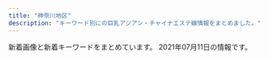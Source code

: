 ```yaml
---
title: "神奈川地区"
description: "キーワード別にの巨乳アジアン・チャイナエステ嬢情報をまとめました。"
---
```


新着画像と新着キーワードをまとめています。
2021年07月11日の情報です。

<DmmAffiliateIns />
<KeywordTable
  shops={
    [
    {
        "url": "http://www.kaori.mensest.com/",
        "name": "\u591c\u306e\u9999\u308a",
        "station": "\u6e58\u5357\u53f0\u99c5\u6771\u53e3",
        "keywords": {
            "D": 10,
            "C": 13,
            "87": 10
        },
        "img_links": [
            "http://www.kaori.mensest.com/files/005.jpg",
            "http://www.kaori.mensest.com/files/002.jpg",
            "http://princess.ests.jp/images/room-1.jpg",
            "http://www.kaori.mensest.com/files/004.jpg",
            "http://www.kaori.mensest.com/images/top.png",
            "http://www.kaori.mensest.com/images/room-00.jpg",
            "http://www.kaori.mensest.com/images/mobile.jpg",
            "http://www.kaori.mensest.com/images/s_link.jpg",
            "http://www.kaori.mensest.com/files/001.jpg",
            "http://princess.ests.jp/images/room-3.jpg",
            "http://www.kaori.mensest.com/files/003.jpg",
            "http://princess.ests.jp/images/room-4.jpg",
            "http://www.kaori.mensest.com/images/s_staff.jpg"
        ]
    },
    {
        "station": "JR\u6238\u585a\u99c5\u6771\u53e3",
        "name": "\u840c\u3048",
        "keywords": {
            "E": 3,
            "D": 9,
            "86": 12
        },
        "url": "http://pretty-esthe.com/",
        "img_links": [
            "http://pretty-esthe.com/images/staff_s.png",
            "http://pretty-esthe.com/images/r1.jpg",
            "http://pretty-esthe.com/images/r4.jpg",
            "http://pretty-esthe.com/images/evetop.png",
            "http://pretty-esthe.com/images/news.png",
            "http://pretty-esthe.com/images/r3.jpg",
            "http://pretty-esthe.com/images/cg03.jpg",
            "http://pretty-esthe.com/images/cg09.jpg",
            "http://pretty-esthe.com/images/r2.jpg",
            "http://pretty-esthe.com/images/top.png",
            "http://pretty-esthe.com/images/cg05.jpg",
            "http://pretty-esthe.com/images/cg07.jpg"
        ]
    },
    {
        "station": "\u4e0a\u5927\u5ca1\u99c5",
        "img_links": [
            "https://fuwafuwa-girl.jpn.vin/images/top.png",
            "https://fuwafuwa-girl.jpn.vin/photos/sites/34/2021/02/202102240611046.jpg",
            "https://fuwafuwa-girl.jpn.vin/images/m14.jpg",
            "https://fuwafuwa-girl.jpn.vin/photos/sites/34/2021/02/2021022406110282.jpg",
            "https://fuwafuwa-girl.jpn.vin/images/room2.jpg",
            "https://fuwafuwa-girl.jpn.vin/images/room4.jpg",
            "https://fuwafuwa-girl.jpn.vin/images/s_massage.png",
            "https://fuwafuwa-girl.jpn.vin/images/m13.jpg",
            "https://fuwafuwa-girl.jpn.vin/images/m7.jpg",
            "https://fuwafuwa-girl.jpn.vin/photos/sites/34/2021/02/2021022406110384.jpg",
            "https://fuwafuwa-girl.jpn.vin/images/m12.jpg",
            "https://fuwafuwa-girl.jpn.vin/images/s_news.png",
            "https://fuwafuwa-girl.jpn.vin/images/info.jpg",
            "https://fuwafuwa-girl.jpn.vin/images/m11.jpg",
            "https://fuwafuwa-girl.jpn.vin/photos/sites/34/2021/02/2021022406110276.jpg",
            "https://fuwafuwa-girl.jpn.vin/images/room1.jpg",
            "https://fuwafuwa-girl.jpn.vin/images/m15.jpg",
            "https://fuwafuwa-girl.jpn.vin/images/room3.jpg",
            "https://fuwafuwa-girl.jpn.vin/images/s_link.png",
            "https://fuwafuwa-girl.jpn.vin/images/mobile.jpg",
            "https://fuwafuwa-girl.jpn.vin/images/m8.jpg",
            "https://fuwafuwa-girl.jpn.vin/images/s_staff.png",
            "https://fuwafuwa-girl.jpn.vin/images/m9.jpg",
            "https://fuwafuwa-girl.jpn.vin/images/m10.jpg",
            "https://fuwafuwa-girl.jpn.vin/images/s_pick.png"
        ],
        "name": "\u3075\u308f\u3075\u308f\u5a18",
        "keywords": {
            "85": 5,
            "D": 10,
            "87": 10,
            "88": 5,
            "C": 13,
            "E": 10
        },
        "url": "https://fuwafuwa-girl.jpn.vin/"
    },
    {
        "keywords": {
            "D": 48,
            "C": 40,
            "86": 24,
            "87": 12,
            "85": 12
        },
        "img_links": [
            "https://kanojyo-room.jpn.cm/images/room1.jpg",
            "https://kanojyo-room.jpn.cm/photos/sites/24/2021/06/2021061014482026.jpg",
            "https://kanojyo-room.jpn.cm/images/tit_eject.jpg",
            "https://kanojyo-room.jpn.cm/photos/sites/24/2021/06/2021061014474482.jpg",
            "https://kanojyo-room.jpn.cm/images/room6.jpg",
            "https://kanojyo-room.jpn.cm/images/link_nav02.jpg",
            "https://kanojyo-room.jpn.cm/images/sp_top.jpg",
            "https://kanojyo-room.jpn.cm/images/link_nav03.jpg",
            "https://kanojyo-room.jpn.cm/photos/sites/24/2021/06/2021061014491572.jpg",
            "https://kanojyo-room.jpn.cm/images/img_eject.jpg",
            "https://kanojyo-room.jpn.cm/images/close_eject.png",
            "https://kanojyo-room.jpn.cm/images/room5.jpg",
            "https://kanojyo-room.jpn.cm/images/btn_eject.jpg",
            "https://kanojyo-room.jpn.cm/images/room2.jpg",
            "https://kanojyo-room.jpn.cm/images/tit_new.jpg",
            "https://kanojyo-room.jpn.cm/images/room3.jpg",
            "https://kanojyo-room.jpn.cm/images/link_nav06.jpg",
            "https://kanojyo-room.jpn.cm/images/room4.jpg",
            "https://kanojyo-room.jpn.cm/images/top.png",
            "https://kanojyo-room.jpn.cm/images/link_nav05.jpg",
            "https://kanojyo-room.jpn.cm/images/link_nav01.jpg",
            "https://kanojyo-room.jpn.cm/images/link_nav07.jpg",
            "https://kanojyo-room.jpn.cm/images/tit_face.jpg",
            "https://kanojyo-room.jpn.cm/photos/sites/24/2021/06/2021061014484398.jpg",
            "https://kanojyo-room.jpn.cm/images/link_nav04.jpg"
        ],
        "station": "\u4e0a\u5927\u5ca1\u99c5\u897f\u53e3",
        "name": "\u86cd",
        "url": "https://kanojyo-room.jpn.cm/"
    },
    {
        "keywords": {
            "C": 7
        },
        "url": "http://www.imouto-esute2866.com/",
        "station": "JR\u5e73\u585a\u99c5\u5317\u53e3",
        "name": "\u30ea\u30e9\u30af\u30bc\u30fc\u30b7\u30e7\u30f3\u59b9",
        "img_links": [
            "http://www.imouto-esute2866.com/images/012.jpg",
            "http://www.imouto-esute2866.com/flash/top-1.jpg",
            "http://www.imouto-esute2866.com/images/013.jpg"
        ]
    },
    {
        "keywords": {
            "C": 11
        },
        "name": "\u798f\u7e01",
        "img_links": [
            "http://treat-rlx.com/staff/aya/01.jpg",
            "http://treat-rlx.com/pic/topimg1.png",
            "http://treat-rlx.com/pic/topimg3.png",
            "http://treat-rlx.com/pic/topimg5.png",
            "http://treat-rlx.com/staff/aya/01mb.jpg",
            "http://treat-rlx.com/i/files/homeimg.jpg",
            "http://treat-rlx.com/img/att.png",
            "http://treat-rlx.com/pic/head.jpg",
            "http://treat-rlx.com/img/ttl_staff.jpg",
            "http://treat-rlx.com/pic/topimg2.png",
            "http://treat-rlx.com/img/ttl_mobile.png",
            "http://treat-rlx.com/pic/topimg4.png",
            "http://treat-rlx.com/img/ttl_rec.png",
            "http://treat-rlx.com/staff/mika/01.jpg",
            "http://treat-rlx.com/staff/mika/01mb.jpg"
        ],
        "url": "http://treat-rlx.com/",
        "station": "\u5584\u884c\u99c5\u6771\u53e3"
    },
    {
        "img_links": [
            "http://yacho.est-u.com/images/6.jpg",
            "http://yacho.est-u.com/images/index_12.jpg",
            "http://yacho.est-u.com/images/index_02.jpg",
            "http://yacho.est-u.com/images/k1.jpg",
            "http://yacho.est-u.com/images/5.jpg",
            "http://yacho.est-u.com/images/index_04.jpg",
            "http://yacho.est-u.com/images/index_15.jpg",
            "http://yacho.est-u.com/images/index_06.jpg",
            "http://yacho.est-u.com/images/staff_03.jpg",
            "http://yacho.est-u.com/images/staff_01.jpg",
            "http://yacho.est-u.com/images/index_14.jpg",
            "http://yacho.est-u.com/images/index_03.jpg",
            "http://yacho.est-u.com/images/2.jpg",
            "http://yacho.est-u.com/images/k2.jpg",
            "http://yacho.est-u.com/images/index_10.jpg",
            "http://yacho.est-u.com/images/3.jpg",
            "http://yacho.est-u.com/images/index_01.jpg",
            "http://yacho.est-u.com/images/index_07.jpg",
            "http://yacho.est-u.com/images/index_17.jpg",
            "http://yacho.est-u.com/images/index_05.jpg",
            "http://yacho.est-u.com/images/4.jpg",
            "http://yacho.est-u.com/images/1.jpg"
        ],
        "url": "http://yacho.est-u.com/",
        "station": "JR\u85e4\u6ca2\u99c5\u5357\u53e3",
        "name": "\u591c\u8776",
        "keywords": {}
    },
    {
        "img_links": [
            "http://onlyone-relax.xyz/images/spacer300x450.png",
            "http://onlyone-relax.xyz/images/cg01.jpg",
            "http://onlyone-relax.xyz/images/top2.png",
            "http://onlyone-relax.xyz/images/cg04.jpg",
            "http://onlyone-relax.xyz/images/cg10.jpg",
            "http://onlyone-relax.xyz/images/1.jpg",
            "http://onlyone-relax.xyz/images/2.jpg",
            "http://onlyone-relax.xyz/images/cg06.jpg",
            "http://onlyone-relax.xyz/images/cg02.jpg",
            "http://onlyone-relax.xyz/images/cg09.jpg",
            "http://onlyone-relax.xyz/images/qr.jpg",
            "http://onlyone-relax.xyz/images/top.png",
            "http://onlyone-relax.xyz/images/cg07.jpg",
            "http://onlyone-relax.xyz/images/cg08.jpg",
            "http://onlyone-relax.xyz/images/cg05.jpg",
            "http://onlyone-relax.xyz/images/4.jpg",
            "http://onlyone-relax.xyz/images/cg03.jpg"
        ],
        "keywords": {
            "C": 8,
            "E": 8,
            "D": 61,
            "F": 8
        },
        "station": "JR\u5c0f\u7530\u539f\u99c5\u897f\u53e3",
        "url": "http://onlyone-relax.xyz/",
        "name": "\u30ad\u30e5\u30fc\u30c8"
    },
    {
        "keywords": {
            "83": 20,
            "D": 8,
            "87": 12,
            "C": 37
        },
        "img_links": [
            "http://www.bestlove.iesjp.com/files/008.jpg",
            "http://www.bestlove.iesjp.com/files/009.jpg",
            "http://www.bestlove.iesjp.com/files/007.jpg",
            "http://www.bestlove.iesjp.com/images/line.png",
            "http://www.bestlove.iesjp.com/files/001-02.jpg",
            "http://www.bestlove.iesjp.com/files/008-03.jpg",
            "http://www.bestlove.iesjp.com/files/007-03.jpg",
            "http://www.bestlove.iesjp.com/files/004-02.jpg",
            "http://www.bestlove.iesjp.com/files/006-02.jpg",
            "http://www.bestlove.iesjp.com/photo_news/upimg/3962760c85494d91ae_0.jpg",
            "http://www.bestlove.iesjp.com/files/007-02.jpg",
            "http://www.bestlove.iesjp.com/files/006-03.jpg",
            "http://www.bestlove.iesjp.com/files/003-02.jpg",
            "http://www.bestlove.iesjp.com/files/004.jpg",
            "http://www.bestlove.iesjp.com/files/006.jpg",
            "http://www.bestlove.iesjp.com/photo_news/upimg/5129560a1cb3fa4f74_0.jpg",
            "http://www.bestlove.iesjp.com/files/002.jpg",
            "http://www.bestlove.iesjp.com/files/005-03.jpg",
            "http://www.bestlove.iesjp.com/files/001.jpg",
            "http://www.bestlove.iesjp.com/images/r3.jpg",
            "http://www.bestlove.iesjp.com/files/001-03.jpg",
            "http://www.bestlove.iesjp.com/files/005-02.jpg",
            "http://www.bestlove.iesjp.com/files/003.jpg",
            "http://www.bestlove.iesjp.com/files/003-03.jpg",
            "http://www.bestlove.iesjp.com/images/mobile.jpg",
            "http://www.bestlove.iesjp.com/images/atomosky.jpg",
            "http://www.bestlove.iesjp.com/files/009-03.jpg",
            "http://www.bestlove.iesjp.com/files/002-03.jpg",
            "http://www.bestlove.iesjp.com/files/009-02.jpg",
            "http://www.bestlove.iesjp.com/files/002-02.jpg",
            "http://www.bestlove.iesjp.com/files/004-03.jpg",
            "http://www.bestlove.iesjp.com/files/005.jpg",
            "http://www.bestlove.iesjp.com/files/008-02.jpg"
        ],
        "url": "http://www.bestlove.iesjp.com/",
        "name": "Best Love \uff5e\u30d9\u30b9\u30c8\u30e9\u30d6\uff5e",
        "station": "JR\u5e73\u585a\u99c5\u5317\u53e3"
    },
    {
        "station": "JR\u8305\u30f6\u5d0e\u99c5\u5357\u53e3",
        "img_links": [
            "http://www.hamabei.com/images/kaori1.jpg",
            "http://www.hamabei.com/images/qr.jpg",
            "http://www.hamabei.com/images/giral012.jpg",
            "http://www.hamabei.com/images/buttona_03.jpg",
            "http://www.hamabei.com/images/buttona_08.jpg",
            "http://www.hamabei.com/images/buttona_04.jpg",
            "http://www.hamabei.com/images/yuka1.jpg",
            "http://www.hamabei.com/images/nana1.jpg",
            "http://www.hamabei.com/images/buttona_06.jpg",
            "http://www.hamabei.com/images/giral014.jpg",
            "http://www.hamabei.com/images/giral007.jpg",
            "http://www.hamabei.com/images/giral015.jpg",
            "http://www.hamabei.com/images/miki1.jpg",
            "http://www.hamabei.com/images/buttona_05.jpg",
            "http://www.hamabei.com/images/giral009.jpg",
            "http://www.hamabei.com/images/buttona_07.jpg"
        ],
        "keywords": {},
        "url": "http://www.hamabei.com/",
        "name": "\u6d5c\u8fba\u306e\u604b"
    },
    {
        "keywords": {
            "86": 3,
            "E": 2,
            "87": 1,
            "D": 3,
            "85": 1
        },
        "img_links": [
            "http://esthe-massage.pw/img/cg04.jpg",
            "http://esthe-massage.pw/img/top.jpg",
            "http://esthe-massage.pw/img/m3.jpg",
            "http://esthe-massage.pw/img/cg02.jpg",
            "http://esthe-massage.pw/img/m20.jpg",
            "http://esthe-massage.pw/img/m60.jpg",
            "http://esthe-massage.pw/img/m6.jpg",
            "http://esthe-massage.pw/img/m5.jpg",
            "http://esthe-massage.pw/img/m4.jpg",
            "http://esthe-massage.pw/img/cg01.jpg",
            "http://esthe-massage.pw/img/fla.jpg",
            "http://esthe-massage.pw/img/cg03.jpg",
            "http://esthe-massage.pw/img/m30.jpg",
            "http://esthe-massage.pw/img/m1.jpg",
            "http://esthe-massage.pw/img/cg05.jpg",
            "http://esthe-massage.pw/img/stan.png",
            "http://esthe-massage.pw/img/m2.jpg",
            "http://esthe-massage.pw/img/m10.jpg",
            "http://esthe-massage.pw/img/no.png",
            "http://esthe-massage.pw/img/noo.png"
        ],
        "station": "JR\u5e73\u585a\u99c5",
        "name": "\u6843\u9999",
        "url": "http://esthe-massage.pw/"
    },
    {
        "url": "http://candy.relaxjp.com/",
        "station": "JR\u6771\u6238\u585a\u99c5\u6771\u53e3",
        "name": "Candy",
        "keywords": {
            "D": 4,
            "90": 1,
            "C": 2,
            "85": 1,
            "87": 1,
            "88": 1,
            "89": 2
        },
        "img_links": [
            "http://candy.relaxjp.com/css/staff/staff002.png",
            "http://candy.relaxjp.com/css/nav/nav-001.png",
            "http://candy.relaxjp.com/css/top000001.png",
            "http://candy.relaxjp.com/css/staff/staff006-a.png",
            "http://candy.relaxjp.com/css/nav/nav-005.png",
            "http://candy.relaxjp.com/css/nav/nav-002.png",
            "http://candy.relaxjp.com/css/nav/nav-004.png",
            "http://candy.relaxjp.com/css/staff/staff005-a.png",
            "http://candy.relaxjp.com/css/staff/staff001-a.png",
            "http://candy.relaxjp.com/css/staff/staff007.png",
            "http://candy.relaxjp.com/images/slider1/001.jpg",
            "http://candy.relaxjp.com/css/osusume33.jpg",
            "http://candy.relaxjp.com/css/staff/staff007-a.png",
            "http://candy.relaxjp.com/css/staff/staff003.png",
            "http://candy.relaxjp.com/css/staff/staff004.png",
            "http://candy.relaxjp.com/images/slider1/003.jpg",
            "http://candy.relaxjp.com/css/nav/nav-006.png",
            "http://candy.relaxjp.com/css/tel.png",
            "http://candy.relaxjp.com/css/nav/nav-003.png",
            "http://candy.relaxjp.com/css/staff/staff0001.png",
            "http://candy.relaxjp.com/css/staff/staff004-a.png",
            "http://candy.relaxjp.com/css/staff/staff006.png",
            "http://candy.relaxjp.com/css/staff/staff002-a.png",
            "http://candy.relaxjp.com/css/staff/staff003-a.png",
            "http://candy.relaxjp.com/css/staff/staff005.png"
        ]
    },
    {
        "station": "\u6e58\u5357\u53f0\u99c5\u897f\u53e3",
        "keywords": {
            "D": 24,
            "E": 6,
            "86": 6,
            "85": 24
        },
        "img_links": [
            "http://izumi.ests.jp/photos/sites/54/2020/07/2020070605483923.jpg",
            "http://izumi.ests.jp/images/info.jpg",
            "http://izumi.ests.jp/photos/sites/54/2021/07/2021070303234059.jpg",
            "http://izumi.ests.jp/images/s3.jpg",
            "http://izumi.ests.jp/images/room3.jpg",
            "http://izumi.ests.jp/images/room4.jpg",
            "http://izumi.ests.jp/images/top.jpg",
            "http://izumi.ests.jp/images/mobile.jpg",
            "http://izumi.ests.jp/photos/sites/54/2019/10/2019100205592997.jpg",
            "http://izumi.ests.jp/images/service2.jpg",
            "http://izumi.ests.jp/images/service4.jpg",
            "http://izumi.ests.jp/images/service1.jpg",
            "http://izumi.ests.jp/images/s_news.jpg",
            "http://izumi.ests.jp/photos/sites/54/2020/05/2020051209400132.jpg",
            "http://izumi.ests.jp/images/info2.jpg",
            "http://izumi.ests.jp/images/room2.jpg",
            "http://izumi.ests.jp/images/room1.jpg",
            "http://izumi.ests.jp/images/service3.jpg",
            "http://izumi.ests.jp/photos/sites/54/2019/10/2019100205593058.jpg",
            "http://izumi.ests.jp/images/s1.jpg"
        ],
        "name": "\u6e58\u5357\u604b",
        "url": "http://izumi.ests.jp/"
    },
    {
        "name": "\u5929\u4f7f\u306e\u604b",
        "img_links": [
            "http://tenshinokoi.es-come.net/i/120/sumire1.jpg",
            "http://tenshinokoi.es-come.net/img/risa1.jpg",
            "http://tenshinokoi.es-come.net/images/therapistbar.png",
            "http://tenshinokoi.es-come.net/girls/kana1.jpg",
            "http://tenshinokoi.es-come.net/images/share/sp-kp2.png",
            "http://tenshinokoi.es-come.net/girls/riri1.jpg",
            "http://tenshinokoi.es-come.net/images/infobar.png",
            "http://tenshinokoi.es-come.net/images/info1.jpg",
            "http://tenshinokoi.es-come.net/girls/yuki1.jpg",
            "http://tenshinokoi.es-come.net/i/80/yuyu1.jpg",
            "http://tenshinokoi.es-come.net/images/share/pickup.png",
            "http://tenshinokoi.es-come.net/img/sumire1.jpg",
            "http://tenshinokoi.es-come.net/images/info2.jpg",
            "http://tenshinokoi.es-come.net/images/shishubar.png",
            "http://tenshinokoi.es-come.net/i/120/risa1.jpg",
            "http://tenshinokoi.es-come.net/img/header00.jpg",
            "http://tenshinokoi.es-come.net/i/120/yuna1.jpg",
            "http://tenshinokoi.es-come.net/girls/risa1.jpg",
            "http://tenshinokoi.es-come.net/images/share/tel.png",
            "http://tenshinokoi.es-come.net/girls/misaki1.jpg",
            "http://tenshinokoi.es-come.net/img/yuyu1.jpg",
            "http://tenshinokoi.es-come.net/i/80/yuna1.jpg",
            "http://tenshinokoi.es-come.net/i/120/yuyu1.jpg",
            "http://tenshinokoi.es-come.net/img/header01.jpg",
            "http://tenshinokoi.es-come.net/img/header02.jpg",
            "http://tenshinokoi.es-come.net/girls/yurika1.jpg",
            "http://tenshinokoi.es-come.net/girls/sumire1.jpg",
            "http://tenshinokoi.es-come.net/i/80/risa1.jpg",
            "http://tenshinokoi.es-come.net/girls/yuyu1.jpg",
            "http://tenshinokoi.es-come.net/i/80/sumire1.jpg",
            "http://tenshinokoi.es-come.net/images/qr.jpg",
            "http://tenshinokoi.es-come.net/girls/hiromi1.jpg"
        ],
        "url": "http://tenshinokoi.es-come.net/",
        "keywords": {},
        "station": "\u8305\u30f6\u5d0e\u99c5\u5357\u53e3"
    },
    {
        "station": "JR\u5e73\u585a\u99c5\u5317\u53e3",
        "img_links": [
            "http://www.huyo.work/img/mayu1.jpg",
            "http://www.huyo.work/images/line.png",
            "http://www.huyo.work/images/4.jpg",
            "http://www.huyo.work/images/sys2.jpg",
            "http://www.huyo.work/images/head.jpg",
            "http://www.huyo.work/images/news.jpg",
            "http://www.huyo.work/images/info.jpg",
            "http://www.huyo.work/images/7.jpg",
            "http://www.huyo.work/images/3.jpg",
            "http://www.huyo.work/images/int2.jpg",
            "http://www.huyo.work/images/8.jpg",
            "http://www.huyo.work/images/int1.jpg",
            "http://www.huyo.work/images/2.jpg",
            "http://www.huyo.work/img/nana1.jpg",
            "http://www.huyo.work/img/hana1.jpg",
            "http://www.huyo.work/img/riri1.jpg",
            "http://www.huyo.work/images/mobile.jpg",
            "http://www.huyo.work/images/5.jpg",
            "http://www.huyo.work/images/sys1.jpg",
            "http://www.huyo.work/images/staff_t.jpg",
            "http://www.huyo.work/img/mimi1.jpg",
            "http://www.huyo.work/images/1.jpg",
            "http://www.huyo.work/images/interior_t.jpg",
            "http://www.huyo.work/img/ayumi1.jpg",
            "http://www.huyo.work/img/sora1.jpg"
        ],
        "keywords": {},
        "name": "\u3075\u3088\u3046",
        "url": "http://www.huyo.work/"
    },
    {
        "keywords": {},
        "url": "http://en.este88.com/",
        "img_links": [
            "http://en.este88.com/gals/mika1.jpg",
            "http://en.este88.com/gals/sari1.jpg",
            "http://en.este88.com/i/images/info_07.jpg",
            "http://en.este88.com/i/images/info_12.jpg",
            "http://en.este88.com/gals/anna1.jpg",
            "http://en.este88.com/gals/rena1.jpg",
            "http://en.este88.com/gals/kasumi1.jpg",
            "http://en.este88.com/images/info.png",
            "http://en.este88.com/i/images/info_15.jpg",
            "http://en.este88.com/gals/arisa1.jpg",
            "http://en.este88.com/gals/koko1.jpg",
            "http://en.este88.com/gals/aya1.jpg",
            "http://en.este88.com/i/images/info_09.jpg",
            "http://en.este88.com/gals/emi1.jpg",
            "http://en.este88.com/gals/riko1.jpg"
        ],
        "name": "\u7e01",
        "station": "JR\u85e4\u6ca2\u99c5\u5317\u53e3"
    },
    {
        "station": "\u5929\u738b\u753a\u99c5\u5357\u53e3",
        "img_links": [
            "http://es-treat.com/staff/remi/01mb.jpg",
            "http://es-treat.com/staff/nana/01.jpg",
            "http://es-treat.com/staff/yuyu/01mb.jpg",
            "http://es-treat.com/staff/yuri/01.jpg",
            "http://es-treat.com/pic/head.jpg",
            "http://es-treat.com/staff/yuyu/01.jpg",
            "http://es-treat.com/img/tel.jpg",
            "http://es-treat.com/staff/emi/01mb.jpg",
            "http://es-treat.com/staff/remi/01.jpg",
            "http://es-treat.com/pic/topimg1.jpg",
            "http://es-treat.com/staff/emi/01.jpg",
            "http://es-treat.com/staff/rie/01.jpg",
            "http://es-treat.com/staff/rie/01mb.jpg",
            "http://es-treat.com/staff/yuri/01mb.jpg",
            "http://es-treat.com/img/ttl_staff.png",
            "http://es-treat.com/img/acs.jpg",
            "http://es-treat.com/staff/nana/01mb.jpg"
        ],
        "keywords": {
            "C": 13
        },
        "name": "\u990a\u751f\u5802",
        "url": "http://es-treat.com/"
    },
    {
        "img_links": [
            "http://es-tiara.jpest.net/uploads//sites/29/elementor/thumbs/g4-p6y6qq3wrxh8tspq33egfgw92wnulh8652oaziwx4o.jpg",
            "http://es-tiara.jpest.net/uploads//sites/29/2020/11/new_01.jpg",
            "http://es-tiara.jpest.net/uploads//sites/29/2021/05/g2.jpg",
            "http://es-tiara.jpest.net/uploads//sites/29/elementor/thumbs/g3-p6y6s5t17tg0kcmmp7qxqlulr3l1ctxeo6k0dqs9mg.jpg",
            "http://es-tiara.jpest.net/uploads//sites/29/2020/11/top-1.png",
            "http://es-tiara.jpest.net/uploads//sites/29/2020/11/new_03.jpg",
            "http://es-tiara.jpest.net/uploads//sites/29/elementor/thumbs/g1-p6y6ogby9cdarq0icm1wwjj5eduwzt7ittx28ga660.jpg",
            "http://es-tiara.jpest.net/uploads//sites/29/2021/05/g3.jpg",
            "http://es-tiara.jpest.net/uploads//sites/29/2021/05/g1.jpg",
            "http://es-tiara.jpest.net/uploads//sites/29/elementor/thumbs/g2-p6y6me2p9fjnaj0de7ydxk9qgy0x3q0q7mdpblc9tk.jpg",
            "http://es-tiara.jpest.net/uploads//sites/29/2021/05/g4.jpg",
            "http://es-tiara.jpest.net/uploads//sites/29/2020/11/liushu.png"
        ],
        "url": "http://es-tiara.jpest.net/",
        "station": "JR\u85e4\u6ca2\u99c5\u5357\u53e3",
        "name": "\u30c6\u30a3\u30a2\u30e9",
        "keywords": {}
    },
    {
        "station": "\u4e0a\u5927\u5ca1\u99c5",
        "keywords": {},
        "name": "yuyu-\u3086\u3046\u3086-",
        "img_links": [
            "http://www.cc-girl.work/images/staff_t.jpg",
            "http://www.cc-girl.work/images/sys2.jpg",
            "http://www.cc-girl.work/images/9.jpg",
            "http://www.cc-girl.work/images/int1.jpg",
            "http://www.cc-girl.work/images/rec2.jpg",
            "http://www.cc-girl.work/img/yuri1.jpg",
            "http://www.cc-girl.work/img/ai1.jpg",
            "http://www.cc-girl.work/images/mobile.jpg",
            "http://www.cc-girl.work/img/momo1.jpg",
            "http://www.cc-girl.work/images/7.jpg",
            "http://www.cc-girl.work/img/eri1.jpg",
            "http://www.cc-girl.work/images/head.jpg",
            "http://www.cc-girl.work/images/6.jpg",
            "http://www.cc-girl.work/images/ac1.jpg",
            "http://www.cc-girl.work/img/sizuka1.jpg",
            "http://www.cc-girl.work/images/2.jpg",
            "http://www.cc-girl.work/images/interior_t.jpg",
            "http://www.cc-girl.work/images/sys3.jpg",
            "http://www.cc-girl.work/images/8.jpg",
            "http://www.cc-girl.work/img/yaya1.jpg",
            "http://www.cc-girl.work/img/kaoru1.jpg",
            "http://www.cc-girl.work/img/kumi1.jpg",
            "http://www.cc-girl.work/images/sys1.jpg",
            "http://www.cc-girl.work/images/11.jpg",
            "http://www.cc-girl.work/images/4.jpg",
            "http://www.cc-girl.work/images/rec1.jpg",
            "http://www.cc-girl.work/images/1.jpg",
            "http://www.cc-girl.work/images/10.jpg",
            "http://www.cc-girl.work/images/ta.jpg",
            "http://www.cc-girl.work/images/5.jpg",
            "http://www.cc-girl.work/images/line.png",
            "http://www.cc-girl.work/images/news.jpg",
            "http://www.cc-girl.work/img/mari1.jpg",
            "http://www.cc-girl.work/img/miho1.jpg",
            "http://www.cc-girl.work/img/yuki1.jpg",
            "http://www.cc-girl.work/images/3.jpg"
        ],
        "url": "http://www.cc-girl.work/"
    },
    {
        "img_links": [
            "http://www.hatsukoi.mensest.com/files/002.jpg",
            "http://www.hatsukoi.mensest.com/files/005.jpg",
            "http://www.hatsukoi.mensest.com/common/images/photo03.jpg",
            "http://www.hatsukoi.mensest.com/common/images/photo02.jpg",
            "http://www.hatsukoi.mensest.com/files/003.jpg",
            "http://www.hatsukoi.mensest.com/images/icon_top.png",
            "http://www.hatsukoi.mensest.com/images/icon_staff.png",
            "http://www.hatsukoi.mensest.com/images/btn2.png",
            "http://www.hatsukoi.mensest.com/common/images/photo01.jpg",
            "http://www.hatsukoi.mensest.com/images/icon_info.png",
            "http://www.hatsukoi.mensest.com/files/004.jpg",
            "http://www.hatsukoi.mensest.com/files/001.jpg",
            "http://www.hatsukoi.mensest.com/images/icon_tel.png",
            "http://www.hatsukoi.mensest.com/files/006.jpg",
            "http://www.hatsukoi.mensest.com/images/mainImg_sub.jpg"
        ],
        "keywords": {
            "D": 24,
            "88": 4,
            "86": 4,
            "87": 16
        },
        "station": "JR\u6771\u6238\u585a\u99c5\u6771\u53e3",
        "url": "http://www.hatsukoi.mensest.com/",
        "name": "\u521d\u604b"
    },
    {
        "img_links": [],
        "keywords": {},
        "station": "\u9db4\u5dfb\u6e29\u6cc9\u99c5\u5317\u53e3",
        "name": "\u30a2\u30ed\u30a8",
        "url": "http://oil.abnavi.info/"
    },
    {
        "station": "JR\u5e73\u585a\u99c5\u5317\u53e3",
        "keywords": {},
        "url": "http://hiratsuka-est.com/",
        "name": "\u3055\u308f\u3084\u304b",
        "img_links": [
            "http://hiratsuka-est.com/images/banna2.jpg",
            "http://hiratsuka-est.com/images/g1.jpg",
            "http://hiratsuka-est.com/images/ll1.jpg",
            "http://hiratsuka-est.com/images/zi-staff.png",
            "http://hiratsuka-est.com/images/g0.jpg",
            "http://hiratsuka-est.com/images/r8.jpg",
            "http://hiratsuka-est.com/images/r7.jpg",
            "http://hiratsuka-est.com/images/r1.jpg",
            "http://hiratsuka-est.com/images/r6.jpg",
            "http://hiratsuka-est.com/images/rr1.jpg",
            "http://hiratsuka-est.com/images/tiao2.jpg",
            "http://hiratsuka-est.com/images/chc.jpg",
            "http://hiratsuka-est.com/images/g2.jpg",
            "http://hiratsuka-est.com/images/zi-link.png",
            "http://hiratsuka-est.com/images/left.jpg",
            "http://hiratsuka-est.com/images/tel.jpg",
            "http://hiratsuka-est.com/images/r5.jpg",
            "http://hiratsuka-est.com/images/g4.jpg",
            "http://hiratsuka-est.com/images/top.jpg",
            "http://hiratsuka-est.com/images/r4.jpg",
            "http://hiratsuka-est.com/images/new1.jpg",
            "http://hiratsuka-est.com/images/right.jpg",
            "http://hiratsuka-est.com/images/banna.jpg",
            "http://hiratsuka-est.com/images/rina.jpg",
            "http://hiratsuka-est.com/images/g3.jpg",
            "http://hiratsuka-est.com/images/r9.jpg",
            "http://hiratsuka-est.com/images/mi.jpg",
            "http://hiratsuka-est.com/images/banna1.jpg",
            "http://hiratsuka-est.com/images/r3.jpg",
            "http://hiratsuka-est.com/images/zi-faq.png"
        ]
    },
    {
        "keywords": {},
        "name": "\u60a0\u697d",
        "img_links": [
            "http://yu-raku.info/images/bar-therapist.png",
            "http://yu-raku.info/staff/s-emi4.jpg",
            "http://yu-raku.info/images/bar-interior.png",
            "http://yu-raku.info/images/bar-info.png",
            "http://yu-raku.info/staff/s-niri1.jpg",
            "http://yu-raku.info/images/fotter.jpg",
            "http://yu-raku.info/staff/s-kana1.jpg",
            "http://yu-raku.info/images/pic-interior.png",
            "http://yu-raku.info/images/cam30min.png",
            "http://yu-raku.info/staff/s-miki1.jpg",
            "http://yu-raku.info/sp/images/bar-cover.png",
            "http://yu-raku.info/images/c-top0.png",
            "http://yu-raku.info/sp/images/b-tel.png",
            "http://yu-raku.info/images/bar-cover.png",
            "http://yu-raku.info/images/sm-cam30min.png",
            "http://yu-raku.info/staff/s-emi5.jpg",
            "http://yu-raku.info/staff/s-yuko1.jpg",
            "http://yu-raku.info/images/b-interior.jpg",
            "http://yu-raku.info/staff/s-nana1.jpg",
            "http://yu-raku.info/images/bar-cam.png",
            "http://yu-raku.info/staff/s-sayuri1.jpg",
            "http://yu-raku.info/staff/s-emi3.jpg",
            "http://yu-raku.info/images/c-therapist0.png",
            "http://yu-raku.info/sp/images/bar-cam.png"
        ],
        "station": "JR\u5927\u8239\u99c5\u6771\u53e3",
        "url": "http://yu-raku.info/"
    },
    {
        "name": "\u6e05\u6c34\u6e7e",
        "url": "http://vinerty.xyz/",
        "station": "\u6e58\u5357\u53f0\u99c5\u897f\u53e3",
        "img_links": [
            "http://vinerty.xyz/uploads/180620/1-1P62010193X63.jpg",
            "http://vinerty.xyz/uploads/210414/1-210414154346291.png",
            "http://vinerty.xyz/uploads/180620/1-1P62010154K00.png",
            "http://vinerty.xyz/uploads/210424/1-210424092F2349.jpg",
            "http://vinerty.xyz/templets/default/picture/head.jpg",
            "http://vinerty.xyz/uploads/210710/1-210G0133K1N2.jpg",
            "http://vinerty.xyz/templets/default/picture/news.jpg",
            "http://vinerty.xyz/templets/default/picture/staff_t.jpg",
            "http://vinerty.xyz/templets/default/picture/interior_t.jpg",
            "http://vinerty.xyz/uploads/210414/1-21041416305D18.jpg",
            "http://vinerty.xyz/uploads/210414/1-2104141542145O.jpg",
            "http://vinerty.xyz/uploads/210414/1-21041415424K61.jpg",
            "http://vinerty.xyz/uploads/210414/1-210414154313312.jpg",
            "http://vinerty.xyz/templets/default/picture/rec1.png"
        ],
        "keywords": {}
    },
    {
        "img_links": [
            "http://www.relax-fairyark.info/img/st263.jpg",
            "http://www.relax-fairyark.info/img/st255.jpg",
            "http://www.relax-fairyark.info/img/sta260.jpg",
            "http://www.relax-fairyark.info/img/botton.jpg",
            "http://www.relax-fairyark.info/img/st150.jpg",
            "http://www.relax-fairyark.info/img/sta270.jpg",
            "http://www.relax-fairyark.info/img/sta223.jpg",
            "http://www.relax-fairyark.info/img/st227.jpg",
            "http://www.relax-fairyark.info/img/sta220.jpg",
            "http://www.relax-fairyark.info/img/body2.jpg",
            "http://www.relax-fairyark.info/img/footbotton.png",
            "http://www.relax-fairyark.info/img/st0220.jpg",
            "http://www.relax-fairyark.info/img/st267.jpg",
            "http://www.relax-fairyark.info/img/sta267.jpg",
            "http://www.relax-fairyark.info/img/vlt.png",
            "http://www.relax-fairyark.info/img/st270.jpg",
            "http://www.relax-fairyark.info/img/sta213.jpg",
            "http://www.relax-fairyark.info/img/st272.jpg",
            "http://www.relax-fairyark.info/img/st260.jpg",
            "http://www.relax-fairyark.info/img/st223.jpg",
            "http://www.relax-fairyark.info/img/sta255.jpg",
            "http://www.relax-fairyark.info/img/st213.jpg",
            "http://www.relax-fairyark.info/img/sta263.jpg",
            "http://www.relax-fairyark.info/img/nos.jpg",
            "http://www.relax-fairyark.info/img/tel.png",
            "http://www.relax-fairyark.info/img/st1.jpg",
            "http://www.relax-fairyark.info/img/st220.jpg",
            "http://www.relax-fairyark.info/img/sta150.jpg",
            "http://www.relax-fairyark.info/img/sta271.jpg",
            "http://www.relax-fairyark.info/img/sta272.jpg",
            "http://www.relax-fairyark.info/img/st271.jpg",
            "http://www.relax-fairyark.info/img/head.jpg"
        ],
        "keywords": {
            "C": 3,
            "E": 6,
            "87": 7,
            "86": 4,
            "D": 4,
            "85": 2
        },
        "url": "http://www.relax-fairyark.info/",
        "name": "Fairy Ark",
        "station": "JR\u85e4\u6ca2\u99c5\u5357\u53e3"
    },
    {
        "name": "\u30e9\u30d9\u30f3\u30c0\u30fc",
        "img_links": [
            "http://lavender-est.xyz/i/girl/4.jpg",
            "http://lavender-est.xyz/images/tel.png",
            "http://lavender-est.xyz/girl/10.jpg",
            "http://lavender-est.xyz/girl/14.jpg",
            "http://lavender-est.xyz/girl/5_3.jpg",
            "http://lavender-est.xyz/girl/10_2.jpg",
            "http://lavender-est.xyz/girl/6_1.jpg",
            "http://lavender-est.xyz/images/lr_02.jpg",
            "http://lavender-est.xyz/girl/9_2.jpg",
            "http://lavender-est.xyz/images/room/r3.jpg",
            "http://lavender-est.xyz/girl/15_1.jpg",
            "http://lavender-est.xyz/images/twitter.jpg",
            "http://lavender-est.xyz/girl/4.jpg",
            "http://lavender-est.xyz/girl/7_2.jpg",
            "http://lavender-est.xyz/girl/15.jpg",
            "http://lavender-est.xyz/girl/4_1.jpg",
            "http://lavender-est.xyz/girl/11.jpg",
            "http://lavender-est.xyz/girl/7.jpg",
            "http://lavender-est.xyz/girl/2.jpg",
            "http://lavender-est.xyz/girl/3_1.jpg",
            "http://lavender-est.xyz/girl/5.jpg",
            "http://lavender-est.xyz/girl/5_2.jpg",
            "http://lavender-est.xyz/girl/7_1.jpg",
            "http://lavender-est.xyz/girl/no.jpg",
            "http://lavender-est.xyz/images/room/r4.jpg",
            "http://lavender-est.xyz/girl/11_1.jpg",
            "http://lavender-est.xyz/girl/14_1.jpg",
            "http://lavender-est.xyz/images/pro_girl_line.jpg",
            "http://lavender-est.xyz/girl/1.jpg",
            "http://lavender-est.xyz/girl/6.jpg",
            "http://lavender-est.xyz/girl/2_1.jpg",
            "http://lavender-est.xyz/girl/9.jpg",
            "http://lavender-est.xyz/girl/9_1.jpg",
            "http://lavender-est.xyz/girl/3.jpg",
            "http://lavender-est.xyz/images/bar_staff.jpg",
            "http://lavender-est.xyz/images/top01.jpg",
            "http://lavender-est.xyz/girl/14_2.jpg",
            "http://lavender-est.xyz/girl/10_1.jpg",
            "http://lavender-est.xyz/images/mobile.png",
            "http://lavender-est.xyz/girl/11_2.jpg",
            "http://lavender-est.xyz/images/room/r1.jpg",
            "http://lavender-est.xyz/images/room/r2.jpg",
            "http://lavender-est.xyz/girl/5_1.jpg"
        ],
        "station": "JR\u85e4\u6ca2\u99c5\u5357\u53e3",
        "url": "http://lavender-est.xyz/",
        "keywords": {}
    },
    {
        "url": "http://yushinen.info/",
        "img_links": [
            "http://yushinen.info/images/g1.jpg",
            "http://yushinen.info/images/g0.jpg",
            "http://yushinen.info/images/flw.png",
            "http://yushinen.info/images/room5.jpg",
            "http://yushinen.info/images/room1.jpg",
            "http://yushinen.info/images/g4.jpg",
            "http://yushinen.info/images/mobile.png",
            "http://yushinen.info/images/g5.jpg",
            "http://yushinen.info/images/room2.jpg",
            "http://yushinen.info/images/g7.jpg",
            "http://yushinen.info/images/room6.jpg",
            "http://yushinen.info/images/room3.jpg",
            "http://yushinen.info/images/g6.jpg",
            "http://yushinen.info/images/nei-03.png",
            "http://yushinen.info/images/g3.jpg",
            "http://yushinen.info/images/g2.jpg",
            "http://yushinen.info/images/top.jpg",
            "http://yushinen.info/images/info.png",
            "http://yushinen.info/images/room4.jpg"
        ],
        "station": "JR\u85e4\u6ca2\u99c5\u5357\u53e3",
        "keywords": {},
        "name": "\u7652\u5fc3\u5712"
    },
    {
        "keywords": {
            "D": 48,
            "C": 54,
            "83": 12,
            "85": 24,
            "86": 12,
            "87": 12
        },
        "url": "https://temiri.ests.jp/",
        "name": "\u30c6\u30df\u30ea",
        "station": "JR\u6238\u585a\u99c5\u897f\u53e3",
        "img_links": [
            "https://temiri.ests.jp/images/tit_new.jpg",
            "https://temiri.ests.jp/images/link_nav04.jpg",
            "https://temiri.ests.jp/images/link_nav03.jpg",
            "https://temiri.ests.jp/photos/sites/37/2021/07/2021070604414557.jpg",
            "https://temiri.ests.jp/images/tit_eject.jpg",
            "https://temiri.ests.jp/images/close_eject.png",
            "https://temiri.ests.jp/images/link_nav07.jpg",
            "https://temiri.ests.jp/images/room1.jpg",
            "https://temiri.ests.jp/images/link_nav05.jpg",
            "https://temiri.ests.jp/images/link_nav02.jpg",
            "https://temiri.ests.jp/photos/sites/37/2021/06/2021062407312823.jpg",
            "https://temiri.ests.jp/images/room6.jpg",
            "https://temiri.ests.jp/images/sp_top.jpg",
            "https://temiri.ests.jp/images/img_eject.jpg",
            "https://temiri.ests.jp/images/room5.jpg",
            "https://temiri.ests.jp/images/link_nav06.jpg",
            "https://temiri.ests.jp/images/room2.jpg",
            "https://temiri.ests.jp/images/room3.jpg",
            "https://temiri.ests.jp/images/top.png",
            "https://temiri.ests.jp/images/tit_face.jpg",
            "https://temiri.ests.jp/photos/sites/37/2021/06/2021062407313095.jpg",
            "https://temiri.ests.jp/photos/sites/37/2021/06/202106240731274.jpg",
            "https://temiri.ests.jp/images/btn_eject.jpg",
            "https://temiri.ests.jp/images/room4.jpg",
            "https://temiri.ests.jp/photos/sites/37/2021/06/2021062407312689.jpg",
            "https://temiri.ests.jp/images/link_nav01.jpg"
        ]
    },
    {
        "img_links": [
            "https://static.wixstatic.com/media/fa16f5_10bb2bee15cc4bae8e5cb63703e45c70~mv2.jpg",
            "https://static.wixstatic.com/media/fa16f5_c5eb62e882bb4223841ed94f9c0e4c94~mv2.jpg",
            "https://static.wixstatic.com/media/fa16f5_86eb1c796f8c4331b4c38b69cda1b743~mv2.jpg"
        ],
        "station": "JR\u85e4\u6ca2\u99c5\u5357\u53e3",
        "keywords": {
            "84": 4,
            "F": 1,
            "\u30bb\u30af\u30b7\u30fc": 5,
            "87": 5
        },
        "name": "\u30a2\u30eb\u30b9",
        "url": "https://174018370.wixsite.com/mysite-5/"
    },
    {
        "url": "http://sui-en.work/",
        "keywords": {},
        "station": "JR\u5e73\u585a\u99c5\u5317\u53e3",
        "img_links": [
            "http://sui-en.work/images/sys2.jpg",
            "http://sui-en.work/images/sys3.png",
            "http://sui-en.work/images/info.jpg",
            "http://sui-en.work/images/ta.jpg",
            "http://sui-en.work/images/int1.png",
            "http://sui-en.work/images/head.jpg",
            "http://sui-en.work/img/sena1.jpg",
            "http://sui-en.work/images/news.jpg",
            "http://sui-en.work/images/tr.jpg",
            "http://sui-en.work/images/3.png",
            "http://sui-en.work/images/int3.png",
            "http://sui-en.work/images/int2.png",
            "http://sui-en.work/images/4.png",
            "http://sui-en.work/images/1.png",
            "http://sui-en.work/images/b1.jpg",
            "http://sui-en.work/images/mobile.jpg",
            "http://sui-en.work/img/yuki1.jpg",
            "http://sui-en.work/images/staff_t.png",
            "http://sui-en.work/images/sys1.jpg",
            "http://sui-en.work/images/interior_t.png",
            "http://sui-en.work/img/kaori1.jpg",
            "http://sui-en.work/img/hana1.jpg",
            "http://sui-en.work/images/2.png",
            "http://sui-en.work/images/b2.jpg"
        ],
        "name": "\u968f\u7e01"
    },
    {
        "url": "http://es-rei.work/",
        "img_links": [
            "http://es-rei.work/2.jpg",
            "http://es-rei.work/_src/26747302/wechatimg204.jpg",
            "http://es-rei.work/_src/26791053/_dsf9449.jpg",
            "http://es-rei.work/_src/26747093/_igp4295.jpg",
            "http://es-rei.work/_src/26791115/_igp4263.jpg",
            "http://es-rei.work/_src/26747200/list_01.png",
            "http://es-rei.work/_src/47863239/line3.png",
            "http://es-rei.work/_src/26747225/wechatimg75.jpg",
            "http://es-rei.work/_src/26838156/wechatimg204.jpg",
            "http://es-rei.work/_src/26747223/line3.png",
            "http://es-rei.work/_src/26838136/news.jpg",
            "http://es-rei.work/_src/26747231/line1.jpg",
            "http://es-rei.work/_src/26747202/list_03.png",
            "http://es-rei.work/_src/34041693/line1.jpg",
            "http://es-rei.work/_src/26747209/navi2_05.png",
            "http://es-rei.work/_src/26747226/line3.png",
            "http://es-rei.work/_src/26747229/line1.jpg",
            "http://es-rei.work/_src/26747227/line3.png",
            "http://es-rei.work/_src/34041597/wechatimg26_20200914183556350.jpg",
            "http://es-rei.work/_src/34041599/line3.png",
            "http://es-rei.work/_src/26747304/line1.jpg",
            "http://es-rei.work/_src/26747126/base_01.png",
            "http://es-rei.work/_src/26747207/navi2_03.png",
            "http://es-rei.work/_src/26824216/b0131b16446464e537eff864d8f041bb.jpg",
            "http://es-rei.work/_src/47863242/100054276feb8d8cef3ac5199531cfe.jpg",
            "http://es-rei.work/_src/26747205/navi2_01.png",
            "http://es-rei.work/_src/47863108/wechatimg26_20200914183556350.jpg",
            "http://es-rei.work/_src/26838155/wechatimg202.jpg",
            "http://es-rei.work/_src/26838174/line.png",
            "http://es-rei.work/_src/34124118/wechatimg26_20200914183556350.jpg",
            "http://es-rei.work/_src/26747293/line3.png",
            "http://es-rei.work/_src/26747210/navi2_06.png",
            "http://es-rei.work/_src/26747158/base_03.png",
            "http://es-rei.work/_src/26838158/wechatimg75.jpg",
            "http://es-rei.work/_src/26747294/line3.png",
            "http://es-rei.work/_src/26747132/line1.jpg",
            "http://es-rei.work/_src/26747170/base_01.png",
            "http://es-rei.work/_src/47863240/line3.png",
            "http://es-rei.work/_src/26747208/navi2_04.png",
            "http://es-rei.work/_src/26747199/sign.png",
            "http://es-rei.work/5.jpg",
            "http://es-rei.work/_src/26791051/_dsf9446.jpg",
            "http://es-rei.work/_src/26790995/wechatimg38_20181018221746252.jpg",
            "http://es-rei.work/_src/26747292/wechatimg202.jpg",
            "http://es-rei.work/_src/26747289/wechatimg77.jpg",
            "http://es-rei.work/_src/34041596/05859f21726dfcef9faa9bab12a2595.jpg",
            "http://es-rei.work/_src/26747187/base_03.png",
            "http://es-rei.work/_src/26747300/line3.png",
            "http://es-rei.work/_src/26747086/base_01.png",
            "http://es-rei.work/_src/26747221/wechatimg164_1.jpg",
            "http://es-rei.work/3.jpg",
            "http://es-rei.work/_src/26747173/base_03.png",
            "http://es-rei.work/_src/26747185/base_01.png",
            "http://es-rei.work/_src/47863244/line1.jpg",
            "http://es-rei.work/_src/26747141/base_03.png",
            "http://es-rei.work/_src/26747218/line1.jpg",
            "http://es-rei.work/_src/26747089/51d8ecbee4cc2935f070c539c37ded71.jpg",
            "http://es-rei.work/_src/26824435/cam2.png",
            "http://es-rei.work/_src/26747206/navi2_02.png",
            "http://es-rei.work/_src/26747288/line3.png",
            "http://es-rei.work/_src/26747287/line3.png",
            "http://es-rei.work/_src/47863241/05859f21726dfcef9faa9bab12a2595.jpg",
            "http://es-rei.work/_src/26747201/list_02.png",
            "http://es-rei.work/_src/34041600/line3.png",
            "http://es-rei.work/_src/26747204/list_05.png",
            "http://es-rei.work/_src/26791049/_dsf9442.jpg",
            "http://es-rei.work/_src/26747301/line3.png",
            "http://es-rei.work/1.jpg",
            "http://es-rei.work/_src/26838157/wechatimg77.jpg",
            "http://es-rei.work/_src/26747203/list_04.png",
            "http://es-rei.work/_src/26838160/line.png",
            "http://es-rei.work/_src/26747114/base_03.png",
            "http://es-rei.work/4.jpg",
            "http://es-rei.work/_src/26747222/line3.png",
            "http://es-rei.work/_src/26747153/base_01.png",
            "http://es-rei.work/_src/26747296/line1.jpg"
        ],
        "station": "JR\u85e4\u6ca2\u99c5\u5357\u53e3",
        "keywords": {
            "89": 2,
            "83": 4,
            "85": 2,
            "86": 4
        },
        "name": "\u9e97"
    },
    {
        "keywords": {},
        "url": "http://karen.ies.fun/",
        "name": "\u83ef\u84ee",
        "img_links": [],
        "station": "JR\u8305\u30f6\u5d0e\u99c5\u5317\u53e3"
    },
    {
        "name": "\u82b1\u306e\u6249",
        "station": "JR\u85e4\u6ca2\u99c5\u5357\u53e3",
        "img_links": [
            "http://hana-tobira.xyz/images/tite-staff.jpg",
            "http://hana-tobira.xyz/images/g6.jpg",
            "http://hana-tobira.xyz/images/g5.jpg",
            "http://hana-tobira.xyz/images/g.jpg",
            "http://hana-tobira.xyz/images/g4.jpg",
            "http://hana-tobira.xyz/images/g7.jpg",
            "http://hana-tobira.xyz/images/tite-i.png",
            "http://hana-tobira.xyz/images/pickup_t.jpg",
            "http://hana-tobira.xyz/images/g2.jpg",
            "http://hana-tobira.xyz/images/end.png",
            "http://hana-tobira.xyz/images/tite-link.jpg",
            "http://hana-tobira.xyz/images/mobile.jpg"
        ],
        "keywords": {
            "C": 13
        },
        "url": "http://hana-tobira.xyz/"
    },
    {
        "img_links": [
            "http://meetyou.me-es.com/girl/013.jpg",
            "http://meetyou.me-es.com/images/index_09.jpg",
            "http://meetyou.me-es.com/images/info_tit.jpg",
            "http://meetyou.me-es.com/images/index_06.jpg",
            "http://meetyou.me-es.com/girl/017.jpg",
            "http://meetyou.me-es.com/images/staff_10.jpg",
            "http://meetyou.me-es.com/images/index_10.jpg",
            "http://meetyou.me-es.com/images/index_08.jpg",
            "http://meetyou.me-es.com/girl/018.jpg",
            "http://meetyou.me-es.com/images/rec_10.jpg",
            "http://meetyou.me-es.com/images/index_17.jpg",
            "http://meetyou.me-es.com/images/r03.jpg",
            "http://meetyou.me-es.com/girl/03.jpg",
            "http://meetyou.me-es.com/images/index_03.jpg",
            "http://meetyou.me-es.com/girl/06.jpg",
            "http://meetyou.me-es.com/images/index_04.jpg",
            "http://meetyou.me-es.com/images/index_05.jpg",
            "http://meetyou.me-es.com/images/rec.jpg",
            "http://meetyou.me-es.com/girl/00.jpg",
            "http://meetyou.me-es.com/images/info_10.jpg",
            "http://meetyou.me-es.com/images/index_07.jpg",
            "http://meetyou.me-es.com/images/r01.jpg",
            "http://meetyou.me-es.com/images/index_15.jpg",
            "http://meetyou.me-es.com/girl/09.jpg",
            "http://meetyou.me-es.com/girl/02.jpg",
            "http://meetyou.me-es.com/images/index_02.jpg",
            "http://meetyou.me-es.com/images/sub_13.jpg",
            "http://meetyou.me-es.com/girl/015.jpg",
            "http://meetyou.me-es.com/images/r04.jpg",
            "http://meetyou.me-es.com/images/index_13.jpg",
            "http://meetyou.me-es.com/images/index_01.jpg",
            "http://meetyou.me-es.com/images/r02.jpg"
        ],
        "station": "\u9577\u5f8c\u99c5\u6771\u53e3",
        "url": "http://meetyou.me-es.com/",
        "name": "\u30df\u30fc\u30c8\u30e6\u30fc",
        "keywords": {
            "C": 5,
            "D": 2
        }
    },
    {
        "img_links": [
            "http://f-kaori.work/images/head.jpg",
            "http://f-kaori.work/images/9.jpg",
            "http://f-kaori.work/sp/menu/top.jpg",
            "http://f-kaori.work/images/sisu_t.jpg",
            "http://f-kaori.work/sp/images/staff_t.jpg",
            "http://f-kaori.work/sp/images/1.jpg",
            "http://f-kaori.work/sp/images/int2.png",
            "http://f-kaori.work/images/6.jpg",
            "http://f-kaori.work/sp/images/9.jpg",
            "http://f-kaori.work/sp/images/6.jpg",
            "http://f-kaori.work/img/sasa1.jpg",
            "http://f-kaori.work/sp/menu/interior.jpg",
            "http://f-kaori.work/images/line.png",
            "http://f-kaori.work/images/8.jpg",
            "http://f-kaori.work/sp/images/12.jpg",
            "http://f-kaori.work/sp/images/pc.jpg",
            "http://f-kaori.work/images/12.jpg",
            "http://f-kaori.work/sp/images/footer.png",
            "http://f-kaori.work/images/int1.png",
            "http://f-kaori.work/images/staff_t.jpg",
            "http://f-kaori.work/img/yumi1.jpg",
            "http://f-kaori.work/sp/images/top.jpg",
            "http://f-kaori.work/sp/img/sora1.jpg",
            "http://f-kaori.work/sp/img/yumi1.jpg",
            "http://f-kaori.work/images/10.jpg",
            "http://f-kaori.work/images/interior_t.jpg",
            "http://f-kaori.work/sp/images/sisu.jpg",
            "http://f-kaori.work/sp/images/rec2.jpg",
            "http://f-kaori.work/images/mobile.jpg",
            "http://f-kaori.work/img/sora1.jpg",
            "http://f-kaori.work/images/news.png",
            "http://f-kaori.work/images/concept.png",
            "http://f-kaori.work/sp/images/int1.png",
            "http://f-kaori.work/sp/images/sisu_t.png",
            "http://f-kaori.work/sp/images/interior_t.jpg",
            "http://f-kaori.work/sp/images/topgirl.png",
            "http://f-kaori.work/sp/images/11.jpg",
            "http://f-kaori.work/images/rec1.png",
            "http://f-kaori.work/sp/images/head.jpg",
            "http://f-kaori.work/img/emi1.jpg",
            "http://f-kaori.work/images/sisu.png",
            "http://f-kaori.work/sp/menu/staff.jpg",
            "http://f-kaori.work/img/yaya1.jpg",
            "http://f-kaori.work/sp/img/ai1.jpg",
            "http://f-kaori.work/images/int2.png",
            "http://f-kaori.work/images/rec2.jpg",
            "http://f-kaori.work/images/1.jpg",
            "http://f-kaori.work/img/ai1.jpg",
            "http://f-kaori.work/sp/img/yaya1.jpg",
            "http://f-kaori.work/sp/img/sasa1.jpg",
            "http://f-kaori.work/sp/images/sys.png",
            "http://f-kaori.work/sp/img/emi1.jpg",
            "http://f-kaori.work/img/risa1.jpg",
            "http://f-kaori.work/sp/images/rec1.png",
            "http://f-kaori.work/sp/images/8.jpg",
            "http://f-kaori.work/sp/img/risa1.jpg",
            "http://f-kaori.work/images/sm.jpg",
            "http://f-kaori.work/sp/images/rec3.png",
            "http://f-kaori.work/images/sys.png",
            "http://f-kaori.work/sp/images/newsb.png",
            "http://f-kaori.work/sp/images/10.jpg",
            "http://f-kaori.work/sp/images/news.png",
            "http://f-kaori.work/images/11.jpg",
            "http://f-kaori.work/sp/images/tel.jpg"
        ],
        "station": "JR\u85e4\u6ca2\u99c5\u5357\u53e3",
        "url": "http://f-kaori.work/",
        "keywords": {},
        "name": "\u85ab"
    },
    {
        "url": "http://tiffany1818.biz/",
        "station": "\u4e0a\u6c38\u8c37\u99c5",
        "img_links": [
            "http://tiffany1818.biz/images/cg03.jpg",
            "http://tiffany1818.biz/images/cg01.jpg",
            "http://tiffany1818.biz/images/top.png",
            "http://tiffany1818.biz/images/cg06.jpg",
            "http://tiffany1818.biz/images/news.png",
            "http://tiffany1818.biz/images/cg05.jpg",
            "http://tiffany1818.biz/images/staff_s.png",
            "http://tiffany1818.biz/images/cg02.jpg",
            "http://tiffany1818.biz/images/cg07.jpg",
            "http://tiffany1818.biz/images/evetop.png"
        ],
        "name": "\u5922\u306e\u8776\u3005",
        "keywords": {
            "E": 3,
            "D": 15,
            "86": 18
        }
    },
    {
        "keywords": {},
        "name": "\u61a9",
        "url": "http://ikoi.esjp.xyz/",
        "img_links": [
            "http://ikoi.esjp.xyz/i/img/photo01.jpg",
            "http://ikoi.esjp.xyz/girl/4.jpg",
            "http://ikoi.esjp.xyz/img/sub_staff.jpg",
            "http://ikoi.esjp.xyz/i/img/photo06.jpg",
            "http://ikoi.esjp.xyz/girl/6.jpg",
            "http://ikoi.esjp.xyz/girl/1.jpg",
            "http://ikoi.esjp.xyz/girl/2.jpg",
            "http://ikoi.esjp.xyz/img/room/photo01.jpg",
            "http://ikoi.esjp.xyz/img/room/photo03.jpg",
            "http://ikoi.esjp.xyz/i/img/photo02.jpg",
            "http://ikoi.esjp.xyz/img/room/photo02.jpg",
            "http://ikoi.esjp.xyz/img/pro_girl_line.jpg",
            "http://ikoi.esjp.xyz/girl/3.jpg",
            "http://ikoi.esjp.xyz/img/capinfo.jpg",
            "http://ikoi.esjp.xyz/img/lr_01.jpg",
            "http://ikoi.esjp.xyz/img/059.png",
            "http://ikoi.esjp.xyz/img/rec_top.png",
            "http://ikoi.esjp.xyz/img/top_pickback.png",
            "http://ikoi.esjp.xyz/img/room/photo06.jpg",
            "http://ikoi.esjp.xyz/girl/5.jpg",
            "http://ikoi.esjp.xyz/img/room/photo04.jpg",
            "http://ikoi.esjp.xyz/i/img/photo03.jpg",
            "http://ikoi.esjp.xyz/i/img/photo04.jpg",
            "http://ikoi.esjp.xyz/img/lr_02.jpg",
            "http://ikoi.esjp.xyz/i/img/photo05.jpg",
            "http://ikoi.esjp.xyz/img/qr.jpg",
            "http://ikoi.esjp.xyz/img/room/photo05.jpg"
        ],
        "station": "\u8ffd\u6d5c\u99c5"
    },
    {
        "url": "https://arena.jpn.vin/",
        "keywords": {
            "C": 14,
            "D": 108,
            "87": 18,
            "83": 18,
            "85": 36,
            "86": 36
        },
        "name": "\u30a2\u30ea\u30fc\u30ca",
        "img_links": [
            "https://arena.jpn.vin/photos/sites/25/2021/02/2021021019135821.jpg",
            "https://arena.jpn.vin/photos/sites/25/2021/03/2021031912153947.jpg",
            "https://arena.jpn.vin/images/s2.jpg",
            "https://arena.jpn.vin/images/new.jpg",
            "https://arena.jpn.vin/photos/sites/25/2021/02/202102101913575.jpg",
            "https://arena.jpn.vin/images/s1.jpg",
            "https://arena.jpn.vin/images/room3.jpg",
            "https://arena.jpn.vin/images/room4.jpg",
            "https://arena.jpn.vin/images/news_bj2.jpg",
            "https://arena.jpn.vin/photos/sites/25/2021/02/2021021019135553.jpg",
            "https://arena.jpn.vin/images/mobile.jpg",
            "https://arena.jpn.vin/images/tel.jpg",
            "https://arena.jpn.vin/photos/sites/25/2021/04/2021043011491629.jpg",
            "https://arena.jpn.vin/images/s_news.jpg",
            "https://arena.jpn.vin/images/s_link.jpg",
            "https://arena.jpn.vin/images/room2.jpg",
            "https://arena.jpn.vin/photos/sites/25/2021/02/2021021019135619.jpg",
            "https://arena.jpn.vin/images/top.jpg",
            "https://arena.jpn.vin/images/room1.jpg",
            "https://arena.jpn.vin/images/s_face.jpg",
            "https://arena.jpn.vin/images/s_staff.jpg"
        ],
        "station": "\u79e6\u91ce\u99c5\u5317\u53e3"
    },
    {
        "keywords": {
            "D": 6,
            "86": 6,
            "85": 2,
            "C": 2,
            "\u4e73": 1
        },
        "url": "http://piyuataichi.xyz/",
        "station": "JR\u85e4\u6ca2\u99c5\u5357\u53e3",
        "name": "calm \u30ab\u30fc\u30e0",
        "img_links": [
            "http://piyuataichi.xyz/picture/news.png",
            "http://piyuataichi.xyz/uploads/210626/1-210626164151A6.jpg",
            "http://piyuataichi.xyz/picture/evetop.png",
            "http://piyuataichi.xyz/picture/staff_s.png",
            "http://piyuataichi.xyz/picture/top.png",
            "http://piyuataichi.xyz/uploads/210626/1-21062616412X63.jpg",
            "http://piyuataichi.xyz/uploads/210626/1-210626164Ja12.jpg",
            "http://piyuataichi.xyz/uploads/210702/1-210F20Z22A04.jpg",
            "http://piyuataichi.xyz/uploads/210626/1-210626164312E4.jpg",
            "http://piyuataichi.xyz/uploads/210702/1-210F20Z236221.jpg",
            "http://piyuataichi.xyz/uploads/210626/1-210626164J14c.jpg",
            "http://piyuataichi.xyz/uploads/210626/1-21062616432Y02.jpg"
        ]
    },
    {
        "keywords": {
            "86": 12,
            "D": 15,
            "85": 3,
            "87": 3,
            "C": 3
        },
        "station": "\u8ffd\u6d5c\u99c5",
        "img_links": [
            "http://oppama.iest.info/images/mobile.png",
            "http://oppama.iest.info/photos/sites/10/2018/05/2018053009323372.jpg",
            "http://oppama.iest.info/images/s_staff.jpg",
            "http://oppama.iest.info/images/s_news.png",
            "http://oppama.iest.info/images/room5.jpg",
            "http://oppama.iest.info/images/room2.jpg",
            "http://oppama.iest.info/photos/sites/10/2018/05/2018053009323272.jpg",
            "http://oppama.iest.info/images/top.jpg",
            "http://oppama.iest.info/images/room4.jpg",
            "http://cdn.dino-es.com/images/line.jpg",
            "http://oppama.iest.info/images/room3.jpg",
            "http://oppama.iest.info/photos/sites/10/2018/07/2018073109281759.jpg",
            "http://oppama.iest.info/images/l1.jpg",
            "http://cdn.dino-es.com/images/allpics/KL77e92f55838704c7de0a1eb6ca2a81a0/4ec1d6974658a8b101911755e5d05691.jpg",
            "http://oppama.iest.info/images/bj3.jpg",
            "http://oppama.iest.info/photos/sites/10/2018/07/2018073109281740.jpg",
            "http://oppama.iest.info/photos/sites/10/2018/05/2018053009323210.jpg",
            "http://oppama.iest.info/photos/sites/10/2018/07/2018073109281695.jpg",
            "http://oppama.iest.info/images/s_pick.png",
            "http://oppama.iest.info/photos/sites/10/2018/07/2018073109281781.jpg",
            "http://oppama.iest.info/images/room6.jpg",
            "http://oppama.iest.info/photos/sites/10/2018/07/2018073109281797.jpg",
            "http://oppama.iest.info/images/room1.jpg",
            "http://oppama.iest.info/images/s_news2.png",
            "http://cdn.dino-es.com/images/logo/150x40DinoEs.png",
            "http://oppama.iest.info/photos/sites/10/2018/05/2018053009323253.jpg"
        ],
        "url": "http://oppama.iest.info/",
        "name": "\u8ffd\u6d5c\u30de\u30c3\u30b5\u30fc\u30b8"
    },
    {
        "station": "JR\u5e73\u585a\u99c5\u897f\u53e3",
        "name": "\u693f",
        "img_links": [
            "http://o-jp.com/tsubaki/images/photo02.jpg",
            "http://o-jp.com/tsubaki/images/photo04.jpg",
            "http://o-jp.com/tsubaki/images/mimi1.jpg",
            "http://o-jp.com/tsubaki/images/index_enter.jpg",
            "http://o-jp.com/tsubaki/images/t_discount.jpg",
            "http://o-jp.com/tsubaki/images/t_mobile.jpg",
            "http://o-jp.com/tsubaki/images/photo03.jpg",
            "http://o-jp.com/tsubaki/images/photo01.jpg"
        ],
        "url": "http://o-jp.com/tsubaki/",
        "keywords": {
            "C": 6
        }
    },
    {
        "station": "JR\u85e4\u6ca2\u99c5\u5357\u53e3",
        "img_links": [
            "http://megumi-est.xyz/girl/5.jpg",
            "http://megumi-est.xyz/girl/1.jpg",
            "http://megumi-est.xyz/images/roomimg/img1.png",
            "http://megumi-est.xyz/images/mobile_bg.png",
            "http://megumi-est.xyz/images/roomimg/img3.png",
            "http://megumi-est.xyz/images/roomimg/img2.png",
            "http://megumi-est.xyz/images/pickup_line.png",
            "http://megumi-est.xyz/girl/4.jpg",
            "http://megumi-est.xyz/images/roomimg/img4.png",
            "http://megumi-est.xyz/images/newsbg.png",
            "http://megumi-est.xyz/images/staff_bg.png",
            "http://megumi-est.xyz/girl/8.jpg",
            "http://megumi-est.xyz/images/topbg.jpg",
            "http://megumi-est.xyz/girl/2.jpg"
        ],
        "keywords": {},
        "url": "http://megumi-est.xyz/",
        "name": "\u6075"
    },
    {
        "keywords": {},
        "img_links": [
            "http://www.sh-riraku77.site/uploads/210608/1-21060Q30J02X.jpg",
            "http://www.sh-riraku77.site/picture/photo3.png",
            "http://www.sh-riraku77.site/plus/images/room4.jpg",
            "http://www.sh-riraku77.site/picture/end.png",
            "http://www.sh-riraku77.site/uploads/210709/1-210F9111124132.jpg",
            "http://www.sh-riraku77.site/picture/top22.png",
            "http://www.sh-riraku77.site/picture/top23.png",
            "http://www.sh-riraku77.site/plus/images/room2.jpg",
            "http://www.sh-riraku77.site/picture/s_staff.png",
            "http://www.sh-riraku77.site/plus/images/room3.jpg",
            "http://www.sh-riraku77.site/picture/i_therapist.png",
            "http://www.sh-riraku77.site/plus/images/room1.jpg",
            "http://www.sh-riraku77.site/picture/s_new.png"
        ],
        "url": "http://www.sh-riraku77.site/",
        "name": "\u82b1\u306e\u604b",
        "station": "JR\u65b0\u6749\u7530\u99c5\u897f\u53e3"
    },
    {
        "url": "http://hoguraku.info/",
        "keywords": {},
        "station": "JR\u5927\u8239\u99c5\u6771\u53e3",
        "img_links": [
            "http://hoguraku.info/_src/57253348/1_20210622201428482.jpg",
            "http://hoguraku.info/_src/57253352/navi_02.png",
            "http://hoguraku.info/_src/57253383/1_20210622201428482.jpg",
            "http://hoguraku.info/_src/57253358/navi_05.png",
            "http://hoguraku.info/_src/57253440/wechatimg568.jpg",
            "http://hoguraku.info/_src/57253715/1_20180513213551260.jpg",
            "http://hoguraku.info/_src/57253350/navi_01.png",
            "http://hoguraku.info/_src/57294930/wechatimg124.png",
            "http://hoguraku.info/_src/57253382/1_20210622201428482.jpg",
            "http://hoguraku.info/_src/57253660/cam2.jpg",
            "http://hoguraku.info/_src/57253399/navi_04.png",
            "http://hoguraku.info/_src/57253394/navi_02.png",
            "http://hoguraku.info/_src/57294936/wechatimg124.png",
            "http://hoguraku.info/_src/57253716/wechatimg239.jpg",
            "http://hoguraku.info/_src/57253454/img20210513193238243548.jpg",
            "http://hoguraku.info/_src/57253721/img20210626213055275083.jpg",
            "http://hoguraku.info/_src/57253719/3_20180513213551306.jpg",
            "http://hoguraku.info/_src/57253376/dscf1336.jpg",
            "http://hoguraku.info/_src/57253714/1_20180513213551260.jpg",
            "http://hoguraku.info/_src/57253445/img20190220201540841954_20210421120550484.jpg",
            "http://hoguraku.info/_src/57253401/navi_05.png",
            "http://hoguraku.info/_src/57253354/navi_03.png",
            "http://hoguraku.info/_src/57253442/img20190220201540841954_20210421120550484.jpg",
            "http://hoguraku.info/_src/57253374/_x1m6343.jpg",
            "http://hoguraku.info/_src/57253397/navi_03.png",
            "http://hoguraku.info/_src/57253392/navi_01.png",
            "http://hoguraku.info/_src/57253717/wechatimg239.jpg",
            "http://hoguraku.info/_src/57253356/navi_04.png",
            "http://hoguraku.info/_src/57253438/wechatimg568.jpg",
            "http://hoguraku.info/_src/57253718/3_20180513213551306.jpg",
            "http://hoguraku.info/_src/57253720/img20210626213055275083.jpg",
            "http://hoguraku.info/_src/57253452/img20210513193238243548.jpg"
        ],
        "name": "YURA\u9999"
    },
    {
        "station": "JR\u5927\u8239\u99c5\u6771\u53e3",
        "name": "\u5eb7\u7f8e\uff5e\u30b3\u30a6\u30df\uff5e",
        "keywords": {},
        "img_links": [
            "http://haruk.work/images/2.jpg",
            "http://haruk.work/sp/images/sms.jpg",
            "http://haruk.work/sp/images/int3.jpg",
            "http://haruk.work/images/int1.png",
            "http://haruk.work/img/yuna1.jpg",
            "http://haruk.work/sp/images/2.jpg",
            "http://haruk.work/images/staff_t.jpg",
            "http://haruk.work/sp/menu/staff.jpg",
            "http://haruk.work/images/rec1.png",
            "http://haruk.work/sp/images/newsb.png",
            "http://haruk.work/img/akari1.jpg",
            "http://haruk.work/images/sm.jpg",
            "http://haruk.work/sp/images/ac1.jpg",
            "http://haruk.work/images/1.jpg",
            "http://haruk.work/sp/images/1.jpg",
            "http://haruk.work/sp/images/int2.jpg",
            "http://haruk.work/sp/images/rec1.png",
            "http://haruk.work/images/int2.png",
            "http://haruk.work/sp/images/info_t.jpg",
            "http://haruk.work/sp/images/info.png",
            "http://haruk.work/images/tel.jpg",
            "http://haruk.work/img/ayumi1.jpg",
            "http://haruk.work/sp/images/news.jpg",
            "http://haruk.work/images/sys.png",
            "http://haruk.work/images/line.png",
            "http://haruk.work/sp/menu/top.jpg",
            "http://haruk.work/sp/images/int5.jpg",
            "http://haruk.work/images/3.jpg",
            "http://haruk.work/sp/images/3.jpg",
            "http://haruk.work/sp/images/sys.png",
            "http://haruk.work/sp/img/ayumi1.jpg",
            "http://haruk.work/sp/images/interior_t.jpg",
            "http://haruk.work/images/rec2.jpg",
            "http://haruk.work/sp/images/tel.jpg",
            "http://haruk.work/sp/images/int4.jpg",
            "http://haruk.work/sp/images/staff_t.jpg",
            "http://haruk.work/sp/images/int1.jpg",
            "http://haruk.work/sp/img/akari1.jpg",
            "http://haruk.work/images/news.png",
            "http://haruk.work/sp/img/yuna1.jpg",
            "http://haruk.work/images/interior_t.jpg",
            "http://haruk.work/sp/images/rec2.jpg",
            "http://haruk.work/sp/images/footer.png",
            "http://haruk.work/sp/images/ac2.jpg",
            "http://haruk.work/images/head.jpg",
            "http://haruk.work/images/info.png",
            "http://haruk.work/sp/images/head.jpg",
            "http://haruk.work/images/ta.jpg"
        ],
        "url": "http://haruk.work/"
    },
    {
        "url": "http://es-hanabi.xyz/",
        "img_links": [
            "http://es-hanabi.xyz/images/r7.jpg",
            "http://es-hanabi.xyz/images/r2.jpg",
            "http://es-hanabi.xyz/images/g4.jpg",
            "http://es-hanabi.xyz/images/r6.jpg",
            "http://es-hanabi.xyz/images/zi_staff.png",
            "http://es-hanabi.xyz/images/r1.jpg",
            "http://es-hanabi.xyz/images/g1.jpg",
            "http://es-hanabi.xyz/images/g2.jpg",
            "http://es-hanabi.xyz/images/g0.jpg",
            "http://es-hanabi.xyz/images/top.jpg",
            "http://es-hanabi.xyz/images/r5.jpg",
            "http://es-hanabi.xyz/images/r8.jpg",
            "http://es-hanabi.xyz/images/g3.jpg",
            "http://es-hanabi.xyz/images/mobile.png",
            "http://es-hanabi.xyz/images/new1.jpg",
            "http://es-hanabi.xyz/images/g5.jpg"
        ],
        "station": "JR\u5e73\u585a\u99c5\u897f\u53e3",
        "keywords": {
            "C": 7
        },
        "name": "\u30cf\u30ca\u30d3"
    },
    {
        "img_links": [
            "https://es-happy.com/staffPhoto/b20210522133207.jpg",
            "https://es-happy.com/staffPhoto/b20210522133223.jpg",
            "https://es-happy.com/images/returnBtn.jpg",
            "https://es-happy.com/staffPhoto/s20210522133223.jpg",
            "https://es-happy.com/staffPhoto/s20210522133207.jpg",
            "https://es-happy.com/images/store/02.jpg",
            "https://es-happy.com/staffPhoto/s20210522133148.jpg",
            "https://es-happy.com/images/store/04.jpg",
            "https://es-happy.com/images/store/03.jpg",
            "https://es-happy.com/images/mobile.jpg",
            "https://es-happy.com/images/store/01.jpg",
            "https://es-happy.com/staffPhoto/s20210522133230.jpg",
            "https://es-happy.com/staffPhoto/b20210522133148.jpg"
        ],
        "url": "https://es-happy.com/",
        "station": "JR\u6771\u6238\u585a\u99c5\u6771\u53e3",
        "name": "\u30c0\u30df\u30a2\u30fc",
        "keywords": {
            "85": 1,
            "86": 1,
            "D": 2,
            "87": 1
        }
    },
    {
        "name": "\u7f8e\u4eba\u30b5\u30ed\u30f3",
        "url": "http://www.bijinsalon.mensest.com/",
        "keywords": {
            "D": 30,
            "87": 24,
            "86": 6
        },
        "station": "JR\u4fdd\u571f\u30f6\u8c37\u99c5\u6771\u53e3",
        "img_links": [
            "http://www.bijinsalon.mensest.com/photo_news/upimg/5668860e2648a64727_0.jpg",
            "http://www.bijinsalon.mensest.com/images/img_tel.png",
            "http://www.bijinsalon.mensest.com/images/tit_therapist.png",
            "http://www.bijinsalon.mensest.com/images/sp_tit_new.png",
            "http://www.bijinsalon.mensest.com/files/005.jpg",
            "http://www.bijinsalon.mensest.com/images/top.jpg",
            "http://www.bijinsalon.mensest.com/files/004.jpg",
            "http://www.bijinsalon.mensest.com/files/001.jpg",
            "http://www.bijinsalon.mensest.com/images/sp_tit_therapist.png",
            "http://www.bijinsalon.mensest.com/images/tit_new.png",
            "http://www.bijinsalon.mensest.com/images/sp_top.jpg",
            "http://www.bijinsalon.mensest.com/files/002.jpg",
            "http://www.bijinsalon.mensest.com/images/maining.jpg",
            "http://www.bijinsalon.mensest.com/files/006.jpg"
        ]
    }
]
}
/>
<DmmAffiliateScript />
